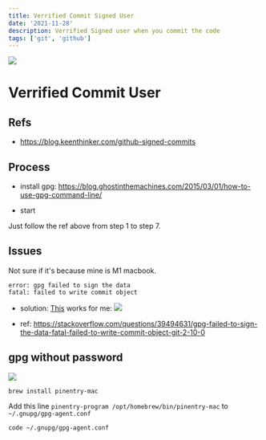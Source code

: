 ```yaml
---
title: Verrified Commit Signed User
date: '2021-11-28'
description: Verrified Signed user when you commit the code
tags: ['git', 'github']
---
```


![](https://i.imgur.com/FdjgqWs.png)

# Verrified Commit User

## Refs
- https://blog.keenthinker.com/github-signed-commits

## Process

- install gpg: https://blog.ghostinthemachines.com/2015/03/01/how-to-use-gpg-command-line/

- start

Just follow the ref above from step 1 to step 7.

## Issues

Not sure if it's because mine is M1 macbook.

```
error: gpg failed to sign the data
fatal: failed to write commit object
```

- solution:
[This](https://stackoverflow.com/questions/41052538/git-error-gpg-failed-to-sign-data/41054093) works for me:
![](https://i.imgur.com/mGUKZa6.png)

- ref: 
https://stackoverflow.com/questions/39494631/gpg-failed-to-sign-the-data-fatal-failed-to-write-commit-object-git-2-10-0


## gpg without password

![](https://i.imgur.com/aNlWnvW.png)

`brew install pinentry-mac` 

Add this line `pinentry-program /opt/homebrew/bin/pinentry-mac` to `~/.gnupg/gpg-agent.conf`

`code ~/.gnupg/gpg-agent.conf`
